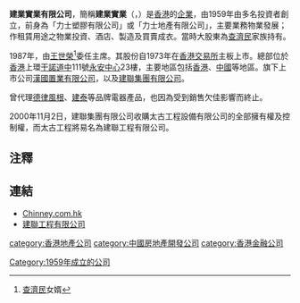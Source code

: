 '''建業實業有限公司'''，簡稱'''建業實業'''（'''{{lang-en|Chinney Investments, Limited}}'''，{{hkex|0216}}）是[[香港|香港]]的[[企業|企業]]，由1959年由多名投資者創立，前身為「力士塑膠有限公司」或「力士地產有限公司」，主要業務物業發展；作租賃用途之物業投資、酒店、製造及買賣成衣。當時大股東為[[查濟民|查濟民]]家族持有。

1987年，由[[王世榮|王世榮]]<ref>[[查濟民|查濟民]]女婿</ref>委任主席。其股份自1973年在[[香港交易所|香港交易所]]主板上市。總部位於[[香港|香港]]上環[[干諾道中|干諾道中]]111號[[永安中心|永安中心]]23樓，主要地區包括[[香港|香港]]、[[中國|中國]]等地區。旗下上市公司[[漢國置業有限公司|漢國置業有限公司]]，以及[[建聯集團有限公司|建聯集團有限公司]]。

曾代理[[德律風根|德律風根]]、[[建泰|建泰]]等品牌電器產品，也因為受到銷售欠佳影響而終止。

2000年11月2日，建聯集團有限公司收購太古工程設備有限公司的全部擁有權及控制權，而太古工程將易名為建聯工程有限公司。

==注釋==
{{reflist}}

==連結==
*[http://www.chinney.com.hk Chinney.com.hk] {{Wayback|url=http://www.chinney.com.hk/ |date=20211216230011 }}
*[http://www.chinney-eng.com/?lang=zh 建聯工程有限公司] {{Wayback|url=http://www.chinney-eng.com/?lang=zh |date=20160304103835 }}



[[category:香港地產公司|category:香港地產公司]]
[[category:中國房地產開發公司|category:中國房地產開發公司]]
[[category:香港金融公司|category:香港金融公司]]
[[Category:1959年成立的公司|Category:1959年成立的公司]]
